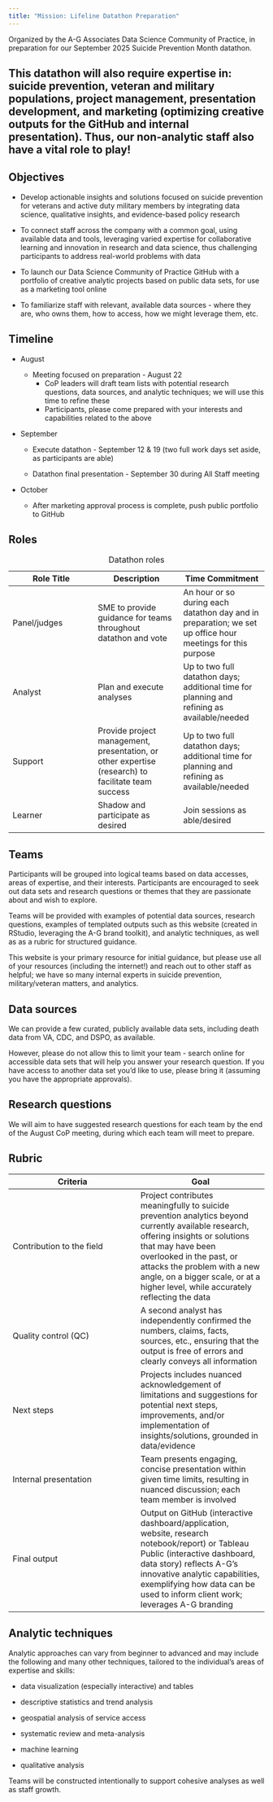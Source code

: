 ```yaml
---
title: "Mission: Lifeline Datathon Preparation"
---
```


Organized by the A-G Associates Data Science Community of Practice, in preparation for our September 2025 Suicide Prevention Month datathon.

::: callout-note
## This datathon will also require expertise in: suicide prevention, veteran and military populations, project management, presentation development, and marketing (optimizing creative outputs for the GitHub and internal presentation). Thus, our non-analytic staff also have a vital role to play!
:::

## Objectives

-   Develop actionable insights and solutions focused on suicide prevention for veterans and active duty military members by integrating data science, qualitative insights, and evidence-based policy research

-   To connect staff across the company with a common goal, using available data and tools, leveraging varied expertise for collaborative learning and innovation in research and data science, thus challenging participants to address real-world problems with data

-   To launch our Data Science Community of Practice GitHub with a portfolio of creative analytic projects based on public data sets, for use as a marketing tool online

-   To familiarize staff with relevant, available data sources - where they are, who owns them, how to access, how we might leverage them, etc.

## Timeline

-   August

    -   Meeting focused on preparation - August 22
        -   CoP leaders will draft team lists with potential research questions, data sources, and analytic techniques; we will use this time to refine these
        -   Participants, please come prepared with your interests and capabilities related to the above

-   September

    -   Execute datathon - September 12 & 19 (two full work days set aside, as participants are able)

    -   Datathon final presentation - September 30 during All Staff meeting

-   October

    -   After marketing approval process is complete, push public portfolio to GitHub

## Roles

| Role Title | Description | Time Commitment |
|----|----|----|
| Panel/judges | SME to provide guidance for teams throughout datathon and vote | An hour or so during each datathon day and in preparation; we set up office hour meetings for this purpose |
| Analyst | Plan and execute analyses | Up to two full datathon days; additional time for planning and refining as available/needed |
| Support | Provide project management, presentation, or other expertise (research) to facilitate team success | Up to two full datathon days; additional time for planning and refining as available/needed |
| Learner | Shadow and participate as desired | Join sessions as able/desired |

: Datathon roles

## Teams

Participants will be grouped into logical teams based on data accesses, areas of expertise, and their interests. Participants are encouraged to seek out data sets and research questions or themes that they are passionate about and wish to explore.

Teams will be provided with examples of potential data sources, research questions, examples of templated outputs such as this website (created in RStudio, leveraging the A-G brand toolkit), and analytic techniques, as well as as a rubric for structured guidance.

This website is your primary resource for initial guidance, but please use all of your resources (including the internet!) and reach out to other staff as helpful; we have so many internal experts in suicide prevention, military/veteran matters, and analytics.

## Data sources

We can provide a few curated, publicly available data sets, including death data from VA, CDC, and DSPO, as available.

However, please do not allow this to limit your team - search online for accessible data sets that will help you answer your research question. If you have access to another data set you'd like to use, please bring it (assuming you have the appropriate approvals).

## Research questions

We will aim to have suggested research questions for each team by the end of the August CoP meeting, during which each team will meet to prepare.

## Rubric

| Criteria | Goal |
|----|----|
| Contribution to the field | Project contributes meaningfully to suicide prevention analytics beyond currently available research, offering insights or solutions that may have been overlooked in the past, or attacks the problem with a new angle, on a bigger scale, or at a higher level, while accurately reflecting the data |
| Quality control (QC) | A second analyst has independently confirmed the numbers, claims, facts, sources, etc., ensuring that the output is free of errors and clearly conveys all information |
| Next steps | Projects includes nuanced acknowledgement of limitations and suggestions for potential next steps, improvements, and/or implementation of insights/solutions, grounded in data/evidence |
| Internal presentation | Team presents engaging, concise presentation within given time limits, resulting in nuanced discussion; each team member is involved |
| Final output | Output on GitHub (interactive dashboard/application, website, research notebook/report) or Tableau Public (interactive dashboard, data story) reflects A-G's innovative analytic capabilities, exemplifying how data can be used to inform client work; leverages A-G branding |

## Analytic techniques

Analytic approaches can vary from beginner to advanced and may include the following and many other techniques, tailored to the individual's areas of expertise and skills:

-   data visualization (especially interactive) and tables

-   descriptive statistics and trend analysis

-   geospatial analysis of service access

-   systematic review and meta-analysis

-   machine learning

-   qualitative analysis

Teams will be constructed intentionally to support cohesive analyses as well as staff growth.
